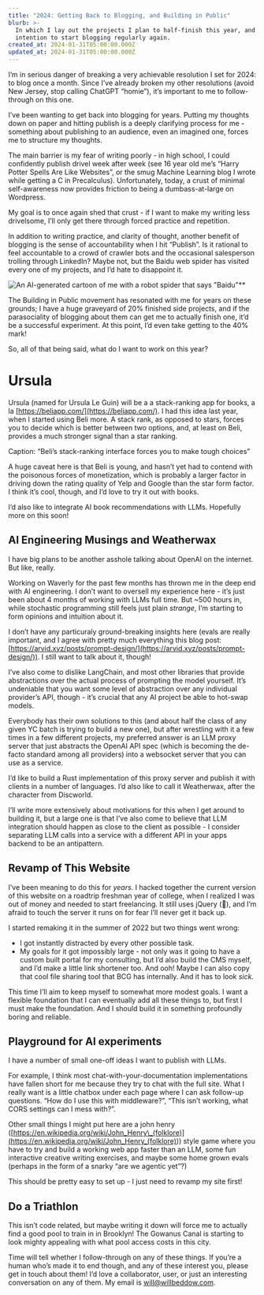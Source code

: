 ```yaml
---
title: "2024: Getting Back to Blogging, and Building in Public"
blurb: >-
  In which I lay out the projects I plan to half-finish this year, and set the
  intention to start blogging regularly again.
created_at: 2024-01-31T05:00:00.000Z
updated_at: 2024-01-31T05:00:00.000Z
---
```


I’m in serious danger of breaking a very achievable resolution I set for 2024: to blog once a month. Since I’ve already broken my other resolutions (avoid New Jersey, stop calling ChatGPT “homie”), it’s important to me to follow-through on this one.

I’ve been wanting to get back into blogging for years. Putting my thoughts down on paper and hitting publish is a deeply clarifying process for me - something about publishing to an audience, even an imagined one, forces me to structure my thoughts.

The main barrier is my fear of writing poorly - in high school, I could confidently publish drivel week after week (see 16 year old me’s “Harry Potter Spells Are Like Websites”, or the smug Machine Learning blog I wrote while getting a C in Precalculus). Unfortunately, today, a crust of minimal self-awareness now provides friction to being a dumbass-at-large on Wordpress.

My goal is to once again shed that crust - if I want to make my writing less drivelsome, I’ll only get there through forced practice and repetition.

In addition to writing practice, and clarity of thought, another benefit of blogging is the sense of accountability when I hit “Publish”. Is it rational to feel accountable to a crowd of crawler bots and the occasional salesperson trolling through LinkedIn? Maybe not, but the Baidu web spider has visited every one of my projects, and I’d hate to disappoint it.

![An AI-generated cartoon of me with a robot spider that says "Baidu"](/uploads/67d9e5d8-044e-4581-a751-36cae0c813c6.jpg "ChatGPT: Homie, please make an image of me hanging out with the Baidu web spider")\*\*

The Building in Public movement has resonated with me for years on these grounds; I have a huge graveyard of 20% finished side projects, and if the parasociality of blogging about them can get me to actually finish one, it’d be a successful experiment. At this point, I’d even take getting to the 40% mark!

So, all of that being said, what do I want to work on this year?

# Ursula

Ursula (named for Ursula Le Guin) will be a a stack-ranking app for books, a la [https://beliapp.com/](https://beliapp.com/). I had this idea last year, when I started using Beli more. A stack rank, as opposed to stars, forces you to decide which is better between two options, and, at least on Beli, provides a much stronger signal than a star ranking.

Caption: “Beli’s stack-ranking interface forces you to make tough choices”

A huge caveat here is that Beli is young, and hasn’t yet had to contend with the poisonous forces of monetization, which is probably a larger factor in driving down the rating quality of Yelp and Google than the star form factor. I think it’s cool, though, and I’d love to try it out with books.

I’d also like to integrate AI book recommendations with LLMs. Hopefully more on this soon!

## AI Engineering Musings and Weatherwax

I have big plans to be another asshole talking about OpenAI on the internet. But like, really.

Working on Waverly for the past few months has thrown me in the deep end with AI engineering. I don’t want to oversell my experience here - it’s just been about 4 months of working with LLMs full time. But \~500 hours in, while stochastic programming still feels just plain _strange_, I’m starting to form opinions and intuition about it.

I don’t have any particuraly ground-breaking insights here (evals are really important, and I agree with pretty much everything this blog post: [https://arvid.xyz/posts/prompt-design/](https://arvid.xyz/posts/prompt-design/)). I still want to talk about it, though!

I’ve also come to dislike LangChain, and most other libraries that provide abstractions over the actual process of prompting the model yourself. It’s undeniable that you want some level of abstraction over any individual provider’s API, though - it’s crucial that any AI project be able to hot-swap models.

Everybody has their own solutions to this (and about half the class of any given YC batch is trying to build a new one), but after wrestling with it a few times in a few different projects, my preferred answer is an LLM proxy server that just abstracts the OpenAI API spec (which is becoming the de-facto standard among all providers) into a websocket server that you can use as a service.

I’d like to build a Rust implementation of this proxy server and publish it with clients in a number of languages. I’d also like to call it Weatherwax, after the character from Discworld.

I’ll write more extensively about motivations for this when I get around to building it, but a large one is that I’ve also come to believe that LLM integration should happen as close to the client as possible - I consider separating LLM calls into a service with a different API in your apps backend to be an antipattern.

## Revamp of This Website

I’ve been meaning to do this for _years_. I hacked together the current version of this website on a roadtrip freshman year of college, when I realized I was out of money and needed to start freelancing. It still uses jQuery (🙁), and I’m afraid to touch the server it runs on for fear I’ll never get it back up.

I started remaking it in the summer of 2022 but two things went wrong:

- I got instantly distracted by every other possible task.
- My goals for it got impossibly large - not only was it going to have a custom built portal for my consulting, but I’d also build the CMS myself, and I’d make a little link shortener too. And ooh! Maybe I can also copy that cool file sharing tool that BCG has internally. And it has to look _sick._

This time I’ll aim to keep myself to somewhat more modest goals. I want a flexible foundation that I can eventually add all these things to, but first I must make the foundation. And I should build it in something profoundly boring and reliable.

## Playground for AI experiments

I have a number of small one-off ideas I want to publish with LLMs.

For example, I think most chat-with-your-documentation implementations have fallen short for me because they try to chat with the full site. What I really want is a little chatbox under each page where I can ask follow-up questions. “How do I use this with middleware?”, “This isn’t working, what CORS settings can I mess with?”.

Other small things I might put here are a john henry ([https://en.wikipedia.org/wiki/John_Henry\_(folklore)](<https://en.wikipedia.org/wiki/John_Henry_(folklore)>)) style game where you have to try and build a working web app faster than an LLM, some fun interactive creative writing exercises, and maybe some home grown evals (perhaps in the form of a snarky “are we agentic yet”?)

This should be pretty easy to set up - I just need to revamp my site first!

## Do a Triathlon

This isn’t code related, but maybe writing it down will force me to actually find a good pool to train in in Brooklyn! The Gowanus Canal is starting to look mighty appealing with what pool access costs in this city.

Time will tell whether I follow-through on any of these things. If you’re a human who’s made it to end though, and any of these interest you, please get in touch about them! I’d love a collaborator, user, or just an interesting conversation on any of them. My email is [will@willbeddow.com](mailto:will@willbeddow.com).
